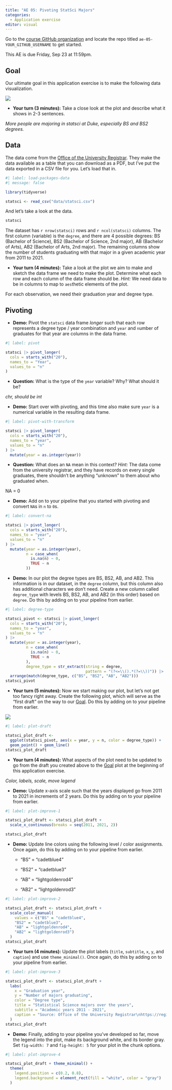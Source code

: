 ```yaml
---
title: "AE 05: Pivoting StatSci Majors"
categories: 
  - Application exercise
editor: visual
---
```


::: callout-important
Go to the [course GitHub organization](https://github.com/sta199-f22-1) and locate the repo titled `ae-05-YOUR_GITHUB_USERNAME` to get started.

This AE is due Friday, Sep 23 at 11:59pm.
:::

## Goal

Our ultimate goal in this application exercise is to make the following data visualization.

![](images/statsci-plot.png){fig-alt="Line plot of numbers of Statistical Science majors over the years (2011 - 2021). Degree types represented are BS, BS2, AB, AB2. There is an increasing trend in BS degrees and somewhat steady trend in AB degrees." fig-align="center"}

-   **Your turn (3 minutes):** Take a close look at the plot and describe what it shows in 2-3 sentences.

*More people are majoring in statsci at Duke, especially BS and BS2 degrees.*

## Data

The data come from the [Office of the University Registrar](https://registrar.duke.edu/registration/enrollment-statistics).
They make the data available as a table that you can download as a PDF, but I've put the data exported in a CSV file for you.
Let's load that in.

```r
#| label: load-packages-data
#| message: false

library(tidyverse)

statsci <- read_csv("data/statsci.csv")
```

And let's take a look at the data.

```r
statsci
```

The dataset has `r nrow(statsci)` rows and `r ncol(statsci)` columns.
The first column (variable) is the `degree`, and there are 4 possible degrees: BS (Bachelor of Science), BS2 (Bachelor of Science, 2nd major), AB (Bachelor of Arts), AB2 (Bachelor of Arts, 2nd major).
The remaining columns show the number of students graduating with that major in a given academic year from 2011 to 2021.

-   **Your turn (4 minutes):** Take a look at the plot we aim to make and sketch the data frame we need to make the plot. Determine what each row and each column of the data frame should be. *Hint:* We need data to be in columns to map to `aes`thetic elements of the plot.

For each observation, we need their graduation year and degree type.

## Pivoting

-   **Demo:** Pivot the `statsci` data frame *longer* such that each row represents a degree type / year combination and `year` and `n`umber of graduates for that year are columns in the data frame.

```r
#| label: pivot

statsci |> pivot_longer(
  cols = starts_with("20"),
  names_to = "Year",
  values_to = "n"
)
```

-   **Question:** What is the type of the `year` variable? Why? What should it be?

*chr, should be int*

-   **Demo:** Start over with pivoting, and this time also make sure `year` is a numerical variable in the resulting data frame.

```r
#| label: pivot-with-transform

statsci |> pivot_longer(
  cols = starts_with("20"),
  names_to = "year",
  values_to = "n"
) |>
  mutate(year = as.integer(year))
```

-   **Question:** What does an `NA` mean in this context? *Hint:* The data come from the university registrar, and they have records on every single graduates, there shouldn't be anything "unknown" to them about who graduated when.

NA = 0

-   **Demo:** Add on to your pipeline that you started with pivoting and convert `NA`s in `n` to `0`s.

```r
#| label: convert-na

statsci |> pivot_longer(
  cols = starts_with("20"),
  names_to = "year",
  values_to = "n"
) |>
  mutate(year = as.integer(year),
         n = case_when(
           is.na(n) ~ 0,
           TRUE ~ n
         ))
```

-   **Demo:** In our plot the degree types are BS, BS2, AB, and AB2. This information is in our dataset, in the `degree` column, but this column also has additional characters we don't need. Create a new column called `degree_type` with levels BS, BS2, AB, and AB2 (in this order) based on `degree`. Do this by adding on to your pipeline from earlier.

```r
#| label: degree-type

statsci_pivot <- statsci |> pivot_longer(
  cols = starts_with("20"),
  names_to = "year",
  values_to = "n"
) |>
  mutate(year = as.integer(year),
         n = case_when(
           is.na(n) ~ 0,
           TRUE ~ n
         ),
         degree_type = str_extract(string = degree,
                                   pattern = "(?<=\\().*(?=\\))")) |>
  arrange(match(degree_type, c("BS", "BS2", "AB", "AB2")))
statsci_pivot
```

-   **Your turn (5 minutes):** Now we start making our plot, but let's not get too fancy right away. Create the following plot, which will serve as the "first draft" on the way to our [Goal]. Do this by adding on to your pipeline from earlier.

![](images/statsci-plot-draft.png){fig-alt="Line plot of numbers of Statistical Science majors over the years (2011 - 2021). Degree types represented are BS, BS2, AB, AB2. There is an increasing trend in BS degrees and somewhat steady trend in AB degrees." fig-align="center"}

```r
#| label: plot-draft

statsci_plot_draft <-
  ggplot(statsci_pivot, aes(x = year, y = n, color = degree_type)) + 
  geom_point() + geom_line()
statsci_plot_draft
```

-   **Your turn (4 minutes):** What aspects of the plot need to be updated to go from the draft you created above to the [Goal] plot at the beginning of this application exercise.

*Color, labels, scale, move legend*

-   **Demo:** Update x-axis scale such that the years displayed go from 2011 to 2021 in increments of 2 years. Do this by adding on to your pipeline from earlier.

```r
#| label: plot-improve-1

statsci_plot_draft <- statsci_plot_draft + 
  scale_x_continuous(breaks = seq(2011, 2021, 2))

statsci_plot_draft
```

-   **Demo:** Update line colors using the following level / color assignments. Once again, do this by adding on to your pipeline from earlier.
    -   "BS" = "cadetblue4"

    -   "BS2" = "cadetblue3"

    -   "AB" = "lightgoldenrod4"

    -   "AB2" = "lightgoldenrod3"

```r
#| label: plot-improve-2

statsci_plot_draft <- statsci_plot_draft + 
  scale_color_manual(
    values = c("BS" = "cadetblue4",
    "BS2" = "cadetblue3",
    "AB" = "lightgoldenrod4",
    "AB2" = "lightgoldenrod3")
  )
statsci_plot_draft
```

-   **Your turn (4 minutes):** Update the plot labels (`title`, `subtitle`, `x`, `y`, and `caption`) and use `theme_minimal()`. Once again, do this by adding on to your pipeline from earlier.

```r
#| label: plot-improve-3

statsci_plot_draft <- statsci_plot_draft +
  labs(
    x = "Graduation year",
    y = "Number of majors graduating",
    color = "Degree type",
    title = "Statistical Science majors over the years",
    subtitle = "Academic years 2011 - 2021",
    caption = "Source: Office of the University Registrar\nhttps://registrar.duke.edu/registration/enrollment-statistics"
  )
statsci_plot_draft
```

-   **Demo:** Finally, adding to your pipeline you've developed so far, move the legend into the plot, make its background white, and its border gray. Set `fig-width: 7` and `fig-height: 5` for your plot in the chunk options.

```r
#| label: plot-improve-4

statsci_plot_draft + theme_minimal() + 
  theme(
    legend.position = c(0.2, 0.8),
    legend.background = element_rect(fill = "white", color = "gray")
  )
```
